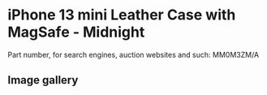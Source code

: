 # iPhone 13 mini Leather Case with MagSafe - Midnight

Part number, for search engines, auction websites and such: MM0M3ZM/A

## Image gallery

<div style={{ width: "768px" }}>
  <GalleryComponent
    images={[
      {
        original: "/everysource/MM0M3",
        thumbnail: "/everypreview/MM0M3",
      },
      {
        original: "/everysource/MM0M3_AV1",
        thumbnail: "/everypreview/MM0M3_AV1",
      },
      {
        original: "/everysource/MM0M3_AV2",
        thumbnail: "/everypreview/MM0M3_AV2",
      },
      {
        original: "/everysource/MM0M3_AV3",
        thumbnail: "/everypreview/MM0M3_AV3",
      },
      {
        original: "/everysource/MM0M3_AV4",
        thumbnail: "/everypreview/MM0M3_AV4",
      },
      {
        original: "/everysource/MM0M3_AV5",
        thumbnail: "/everypreview/MM0M3_AV5",
      }
    ]}
  />
</div>